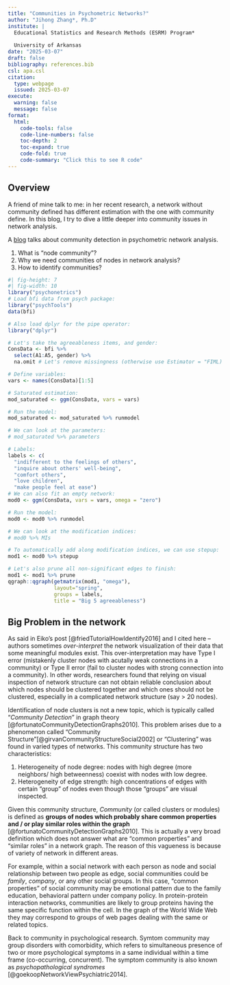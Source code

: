 ```yaml
---
title: "Communities in Psychometric Networks?"
author: "Jihong Zhang*, Ph.D"
institute: | 
  Educational Statistics and Research Methods (ESRM) Program*
  
  University of Arkansas
date: "2025-03-07"
draft: false
bibliography: references.bib
csl: apa.csl
citation:
  type: webpage
  issued: 2025-03-07
execute: 
  warning: false
  message: false  
format: 
  html:
    code-tools: false
    code-line-numbers: false
    toc-depth: 2
    toc-expand: true
    code-fold: true
    code-summary: "Click this to see R code"
---
```


::: objectives
## Overview {.unnumbered}

A friend of mine talk to me: in her recent research, a network without community defined has different estimation with the one with community define. In this blog, I try to dive a little deeper into community issues in network analysis.

A [blog](https://psych-networks.com/r-tutorial-identify-communities-items-networks/) talks about community detection in psychometric network analysis.

1.  What is "node community"?
2.  Why we need communities of nodes in network analysis?
3.  How to identify communities?
:::

```r
#| fig-height: 7
#| fig-width: 10
library("psychonetrics")
# Load bfi data from psych package:
library("psychTools")
data(bfi)

# Also load dplyr for the pipe operator:
library("dplyr")

# Let's take the agreeableness items, and gender:
ConsData <- bfi %>% 
  select(A1:A5, gender) %>% 
  na.omit # Let's remove missingness (otherwise use Estimator = "FIML)

# Define variables:
vars <- names(ConsData)[1:5]

# Saturated estimation:
mod_saturated <- ggm(ConsData, vars = vars)

# Run the model:
mod_saturated <- mod_saturated %>% runmodel

# We can look at the parameters:
# mod_saturated %>% parameters

# Labels:
labels <- c(
  "indifferent to the feelings of others",
  "inquire about others' well-being",
  "comfort others",
  "love children",
  "make people feel at ease")
# We can also fit an empty network:
mod0 <- ggm(ConsData, vars = vars, omega = "zero")

# Run the model:
mod0 <- mod0 %>% runmodel

# We can look at the modification indices:
# mod0 %>% MIs

# To automatically add along modification indices, we can use stepup:
mod1 <- mod0 %>% stepup

# Let's also prune all non-significant edges to finish:
mod1 <- mod1 %>% prune  
qgraph::qgraph(getmatrix(mod1, "omega"),
               layout="spring",
               groups = labels,
               title = "Big 5 agreeableness")
```

## Big Problem in the network

[A]{.bigger}s said in Eiko's post [@friedTutorialHowIdentify2016] and I cited here – authors sometimes *over-interpret* the network visualization of their data that some meaningful modules exist. This over-interpretation may have Type I error (mistakenly cluster nodes with acutally weak connections in a community) or Type II error (fail to cluster nodes with strong connection into a community). In other words, researchers found that relying on visual inspection of network structure can not obtain reliable conclusion about which nodes should be clustered together and which ones should not be clustered, especially in a complicated network structure (say \> 20 nodes).

Identification of node clusters is not a new topic, which is typically called "*Community Detection*" in graph theory [@fortunatoCommunityDetectionGraphs2010]. This problem arises due to a phenomenon called "Community Structure"[@girvanCommunityStructureSocial2002] or "Clustering" was found in varied types of networks. This community structure has two characteristics:

1.  Heterogeneity of node degree: nodes with high degree (more neighbors/ high betweenness) coexist with nodes with low degree.
2.  Heterogeneity of edge strength: high concentrations of edges with certain "group" of nodes even though those "groups" are visual inspected.

Given this community structure, *Community* (or called clusters or modules) is defined as **groups of nodes which probably share common properties and / or play similar roles within the graph** [@fortunatoCommunityDetectionGraphs2010]. This is actually a very broad definition which does not answer what are "common properties" and "similar roles" in a network graph. The reason of this vagueness is because of variety of network in different areas.

For example, within a social network with each person as node and social relationship between two people as edge, social communities could be *family*, *company*, or any other social groups. In this case, "common properties" of social community may be emotional pattern due to the family education, behavioral pattern under company policy. In protein-protein interaction networks, communities are likely to group proteins having the same specific function within the cell. In the graph of the World Wide Web they may correspond to groups of web pages dealing with the same or related topics.

[B]{.bigger}ack to community in psychological research. Symtom community may group disorders with comorbidity, which refers to simultaneous presence of two or more psychological symptoms in a same individual within a time frame (co-occurring, concurrent). The symptom community is also known as *psychopathological syndromes* [@goekoopNetworkViewPsychiatric2014].
